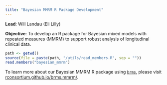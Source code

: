 ```yaml
---
title: "Bayesian MMRM R Package Development"
---
```


**Lead**: Will Landau (Eli Lilly)

**Objective**: To develop an R package for Bayesian mixed models with repeated measures (MMRM) to support robust analysis of longitudinal clinical data.

```r
path <- getwd()
source(file = paste(path, "/utils/read_members.R", sep = ""))
read.members("bayesian_mmrm")
```

To learn more about our Bayesian MMRM R package using [`brms`](https://paul-buerkner.github.io/brms/), please visit [rconsortium.github.io/brms.mmrm/](https://rconsortium.github.io/brms.mmrm/).
